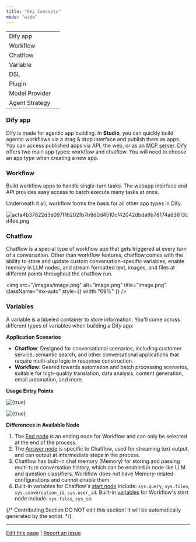 ```yaml
---
title: "Key Concepts"
mode: "wide"
---
```


|                | |
| -------------- | --- |
| Dify app       | |
| Workflow       | |
| Chatflow       | |
| Variable       | |
| DSL            | |
| Plugin         | |
| Model Provider | |
| Agent Strategy | |

### Dify app

Dify is made for agentic app building. In **Studio**, you can quickly build agentic workflows via a drag & drop interface and publish them as apps. You can access published apps via API, the web, or as an [MCP server](/en/guides/application-publishing/publish-mcp). Dify offers two main app types: workflow and chatflow. You will need to choose an app type when creating a new app.

### Workflow

Build workflow apps to handle single-turn tasks. The webapp interface and API provides easy access to batch execute many tasks at once. 

<Info>
   Underneath it all, workflow forms the basis for all other app types in Dify.
</Info>

![acfa4b37822d3e097f16202fb7b9d0d4510cf42042dbda8b78174a63613cd4ee.png](/images/acfa4b37822d3e097f16202fb7b9d0d4510cf42042dbda8b78174a63613cd4ee.png)

### Chatflow

Chatflow is a special type of workflow app that gets triggered at every turn of a conversation. Other than workflow features, chatflow comes with the ability to store and update custom conversation-specific variables, enable memory in LLM nodes, and stream formatted text, images, and files at different points throughout the chatflow run.

<img
  src="/images/image.png"
  alt="image.png"
  title="image.png"
  className="mx-auto"
  style={{ width:"69%" }}
/>

### Variables

A variable is a labeled container to store information. You'll come across different types of variables when building a Dify app: 

**Application Scenarios**

- **Chatflow**: Designed for conversational scenarios, including customer service, semantic search, and other conversational applications that require multi-step logic in response construction.
- **Workflow**: Geared towards automation and batch processing scenarios, suitable for high-quality translation, data analysis, content generation, email automation, and more.

**Usage Entry Points**

<div class="image-side-by-side">
<img
  src="https://assets-docs.dify.ai/2024/12/befca8ff01ac5dccf4d32bcab08b8a11.png"
  className="mx-auto"
  alt={true}
/>

<img
  src="https://assets-docs.dify.ai/2024/12/56521297208916676acaf1c59e968e41.png"
  className="mx-auto"
  alt={true}
/>

</div>

**Differences in Available Node**

1. The [End node](/en/guides/workflow/node/end) is an ending node for Workflow and can only be selected at the end of the process.
2. The [Answer node](/en/guides/workflow/node/answer) is specific to Chatflow, used for streaming text output, and can output at intermediate steps in the process.
3. Chatflow has built-in chat memory (Memory) for storing and passing multi-turn conversation history, which can be enabled in node like LLM and question classifiers. Workflow does not have Memory-related configurations and cannot enable them.
4. Built-in variables for Chatflow's [start node](/en/guides/workflow/node/start) include: `sys.query`, `sys.files`, `sys.conversation_id`, `sys.user_id`. Built-in [variables](/en/guides/workflow/variables) for Workflow's start node include: `sys.files`, `sys_id`.

{/*
Contributing Section
DO NOT edit this section!
It will be automatically generated by the script.
*/}

---

[Edit this page](https://github.com/langgenius/dify-docs/edit/main/en/guides/workflow/key-concepts.mdx) | [Report an issue](https://github.com/langgenius/dify-docs/issues/new?title=Documentation%20Issue%3A%20once&body=%23%23%20Issue%20Description%0A%3C%21--%20Please%20briefly%20describe%20the%20issue%20you%20found%20--%3E%0A%0A%23%23%20Page%20Link%0Ahttps%3A%2F%2Fgithub.com%2Flanggenius%2Fdify-docs%2Fblob%2Fmain%2Fen/guides/workflow%2Fkey-concepts.mdx%0A%0A%23%23%20Suggested%20Changes%0A%3C%21--%20If%20you%20have%20specific%20suggestions%20for%20changes%2C%20please%20describe%20them%20here%20--%3E%0A%0A%3C%21--%20Thank%20you%20for%20helping%20improve%20our%20documentation%21%20--%3E)